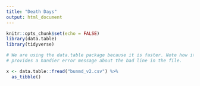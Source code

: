 ```yaml
---
title: "Death Days"
output: html_document
---
```


```r
knitr::opts_chunk$set(echo = FALSE)
library(data.table)
library(tidyverse)
```


```r
# We are using the data.table package because it is faster. Note how it also
# provides a handier error message about the bad line in the file.

x <- data.table::fread("bunmd_v2.csv") %>% 
  as_tibble()
```

